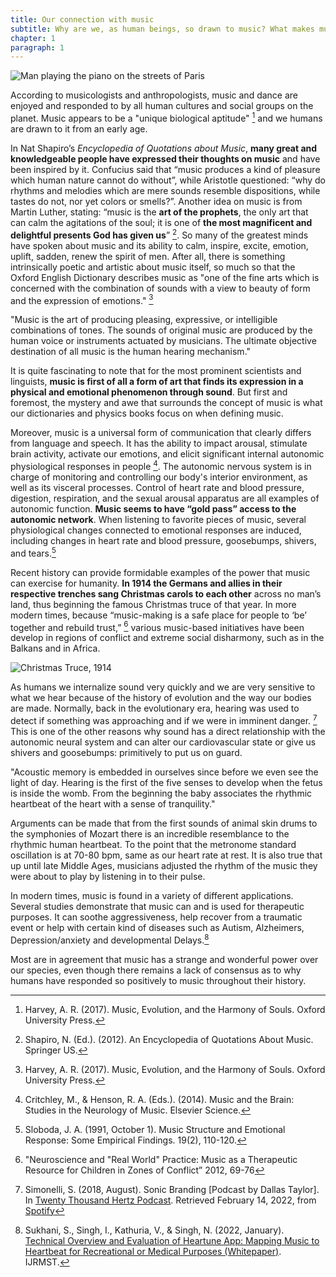 ```yaml
---
title: Our connection with music
subtitle: Why are we, as human beings, so drawn to music? What makes music so special that our brain can trigger specific reactions when hearing targeted wave-lenghts coming through our ears? What is the connection between music and all of the different languages spoken around the world?
chapter: 1
paragraph: 1
---
```


![Man playing the piano on the streets of Paris](https://images.unsplash.com/photo-1530192742375-0cbabc8953a4?ixlib=rb-1.2.1&ixid=MnwxMjA3fDB8MHxwaG90by1wYWdlfHx8fGVufDB8fHx8&auto=format&fit=crop&w=1636&q=80/ "by Vidar Nordli-Mathisen from Unsplash")


According to musicologists and anthropologists, music and dance are enjoyed and responded to by all human cultures and social groups on the planet. Music appears to be a "unique biological aptitude" [^1] and we humans are drawn to it from an early age.

In Nat Shapiro’s *Encyclopedia of Quotations about Music*, **many great and knowledgeable people have expressed their thoughts on music** and have been inspired by it.
Confucius said that “music produces a kind of pleasure which human nature cannot do without”, while Aristotle questioned: “why do rhythms and melodies which are mere sounds resemble dispositions, while tastes do not, nor yet colors or smells?”. Another idea on music is from Martin Luther, stating: “music is the **art of the prophets**, the only art that can calm the agitations of the soul; it is one of **the most magnificent and delightful presents God has given us**” [^2]. So many of the greatest minds have spoken about music and its ability to calm, inspire, excite, emotion, uplift, sadden, renew the spirit of men. After all, there is something intrinsically poetic and artistic about music itself, so much so that the Oxford English Dictionary describes music as "one of the fine arts which is concerned with the combination of sounds with a view to beauty of form and the expression of emotions." [^3]

<Quote author="Harry Olson">
"Music is the art of producing pleasing, expressive, or intelligible combinations of tones. The sounds of original music are produced by the human voice or instruments actuated by musicians. The ultimate objective destination of all music is the human hearing mechanism."
</Quote>



It is quite fascinating to note that for the most prominent scientists and linguists, **music is first of all a form of art that finds its expression in a physical and emotional phenomenon through sound**. But first and foremost, the mystery and awe that surrounds the concept of music is what our dictionaries and physics books focus on when defining music.

Moreover, music is a universal form of communication that clearly differs from language and speech. It has the ability to impact arousal, stimulate brain activity, activate our emotions, and elicit significant internal autonomic physiological responses in people [^5]. The autonomic nervous system is in charge of monitoring and controlling our body's interior environment, as well as its visceral processes. Control of heart rate and blood pressure, digestion, respiration, and the sexual arousal apparatus are all examples of autonomic function.
**Music seems to have “gold pass” access to the autonomic network**. When listening to favorite pieces of music, several physiological changes connected to emotional responses are induced, including changes in heart rate and blood pressure, goosebumps, shivers, and tears.[^6]

Recent history can provide formidable examples of the power that music can exercise for humanity. **In 1914 the Germans and allies in their respective trenches sang Christmas carols to each other** across no man’s land, thus beginning the famous Christmas truce of that year. In more modern times, because “music-making is a safe place for people to ‘be’ together and rebuild trust,” [^7] various music-based initiatives have been develop in regions of conflict and extreme social disharmony, such as in the Balkans and in Africa.

![Christmas Truce, 1914](01/christmas_truce.jpeg "by The Illustrated London News from Wikipedia")

As humans we internalize sound very quickly and we are very sensitive to what we hear because of the history of evolution and the way our bodies are made. Normally, back in the evolutionary era, hearing was used to detect if something was approaching and if we were in imminent danger. [^8] This is one of the other reasons why sound has a direct relationship with the autonomic neural system and can alter our cardiovascular state or give us shivers and goosebumps: primitively to put us on guard.

<Quote>
"Acoustic memory is embedded in ourselves since before we even see the light of day. Hearing is the first of the five senses to develop when the fetus is inside the womb. From the beginning the baby associates the rhythmic heartbeat of the heart with a sense of tranquility."
</Quote>

Arguments can be made that from the first sounds of animal skin drums to the symphonies of Mozart there is an incredible resemblance to the rhythmic human heartbeat. To the point that the metronome standard oscillation is at 70-80 bpm, same as our heart rate at rest. It is also true that up until late Middle Ages, musicians adjusted the rhythm of the music they were about to play by listening in to their pulse.

In modern times, music is found in a variety of different applications. Several studies demonstrate that music can and is used for therapeutic purposes. It can soothe aggressiveness, help recover from a traumatic event or help with certain kind of diseases such as Autism, Alzheimers, Depression/anxiety and developmental Delays.[^9]

<Conclusion>
Most are in agreement that music has a strange and wonderful power over our species, even though there remains a lack of consensus as to why humans have responded so positively to music throughout their history.
</Conclusion>


[^1]: Harvey, A. R. (2017). Music, Evolution, and the Harmony of Souls. Oxford University Press.
[^2]: Shapiro, N. (Ed.). (2012). An Encyclopedia of Quotations About Music. Springer US.
[^3]: Harvey, A. R. (2017). Music, Evolution, and the Harmony of Souls. Oxford University Press.
[^4]: Olson, H. E., & Olson, H. F. (1967). Music, Physics and Engineering. Dover Publications.
[^5]: Critchley, M., & Henson, R. A. (Eds.). (2014). Music and the Brain: Studies in the Neurology of Music. Elsevier Science.
[^6]: Sloboda, J. A. (1991, October 1). Music Structure and Emotional Response: Some Empirical Findings. 19(2), 110-120.
[^7]: "Neuroscience and "Real World" Practice: Music as a Therapeutic Resource for Children in Zones of Conflict” 2012, 69-76
[^8]: Simonelli, S. (2018, August). Sonic Branding [Podcast by Dallas Taylor]. In [Twenty Thousand Hertz Podcast](https://www.20k.org/episodes/sonicbranding). Retrieved February 14, 2022, from [Spotify](https://open.spotify.com/episode/7fX10AHOMb3GLNFgvX4zot?si=90d79d54df9b4930)
[^9]: Sukhani, S., Singh, I., Kathuria, V., & Singh, N. (2022, January). [Technical Overview and Evaluation of Heartune App: Mapping Music to Heartbeat for Recreational or Medical Purposes (Whitepaper)](http://doi.org/10.37648/ijrmst.v13i01.001). IJRMST.
